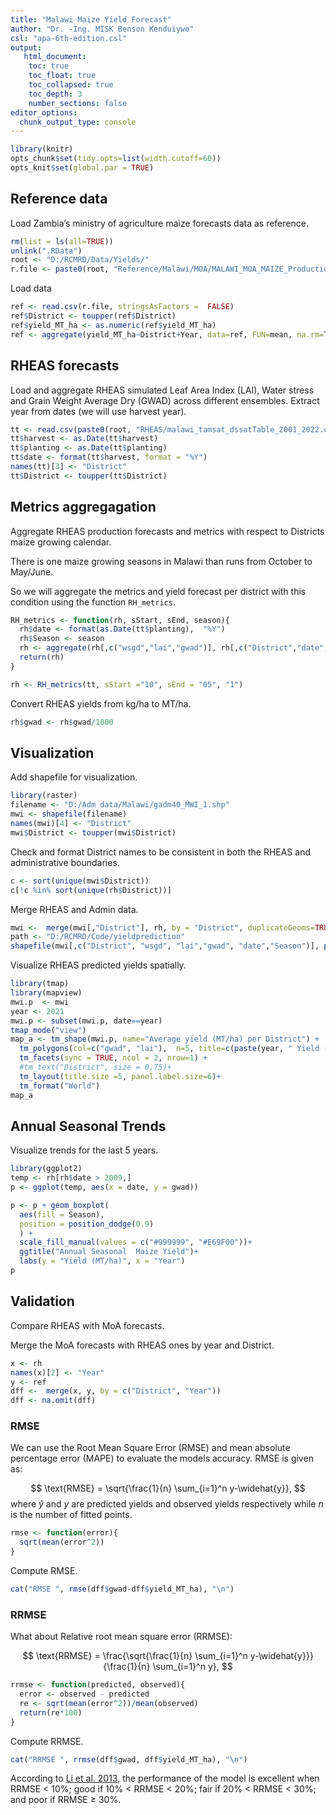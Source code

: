 ```yaml
---
title: "Malawi Maize Yield Forecast"
author: "Dr. -Ing. MISK Benson Kenduiywo"
csl: "apa-6th-edition.csl"
output: 
   html_document:
    toc: true
    toc_float: true
    toc_collapsed: true
    toc_depth: 3
    number_sections: false
editor_options: 
  chunk_output_type: console
---
```


```r
library(knitr)
opts_chunk$set(tidy.opts=list(width.cutoff=60))
opts_knit$set(global.par = TRUE)
```

## Reference data

Load Zambia's ministry of agriculture maize forecasts data as reference.

```r
rm(list = ls(all=TRUE))
unlink(".RData")
root <- "D:/RCMRD/Data/Yields/"
r.file <- paste0(root, "Reference/Malawi/MOA/MALAWI_MOA_MAIZE_Production data.csv")
```

Load data

```r
ref <- read.csv(r.file, stringsAsFactors =  FALSE)
ref$District <- toupper(ref$District)
ref$yield_MT_ha <- as.numeric(ref$yield_MT_ha)
ref <- aggregate(yield_MT_ha~District+Year, data=ref, FUN=mean, na.rm=T)
```


## RHEAS forecasts

Load and aggregate RHEAS simulated Leaf Area Index (LAI), Water stress and Grain Weight Average Dry (GWAD) across different ensembles. Extract year from dates (we will use harvest year).

```r
tt <- read.csv(paste0(root, "RHEAS/malawi_tamsat_dssatTable_2001_2022.csv"), stringsAsFactors =  FALSE)
tt$harvest <- as.Date(tt$harvest)
tt$planting <- as.Date(tt$planting)
tt$date <- format(tt$harvest, format = "%Y")
names(tt)[3] <- "District"
tt$District <- toupper(tt$District)
```


## Metrics aggregagation

Aggregate RHEAS production forecasts and metrics with respect to Districts maize growing calendar. 

There is one maize growing seasons in Malawi than runs from October to May/June.

So we will aggregate the metrics and yield forecast per district with this condition using the function `RH_metrics`.

```r
RH_metrics <- function(rh, sStart, sEnd, season){
  rh$date <- format(as.Date(tt$planting),  "%Y")
  rh$Season <- season
  rh <- aggregate(rh[,c("wsgd","lai","gwad")], rh[,c("District","date", "Season")], mean, na.rm=T)
  return(rh)
}

rh <- RH_metrics(tt, sStart ="10", sEnd = "05", "1")

```

Convert RHEAS yields from kg/ha to MT/ha.

```r
rh$gwad <- rh$gwad/1000
```


## Visualization

Add shapefile for visualization.

```r
library(raster)
filename <- "D:/Adm data/Malawi/gadm40_MWI_1.shp"
mwi <- shapefile(filename)
names(mwi)[4] <- "District"
mwi$District <- toupper(mwi$District)
```


Check and format District names to be consistent in both the RHEAS and administrative boundaries.

```r
c <- sort(unique(mwi$District))
c[!c %in% sort(unique(rh$District))]
```

 Merge RHEAS and Admin data.
 
```r
mwi <-  merge(mwi[,"District"], rh, by = "District", duplicateGeoms=TRUE)
path <- "D:/RCMRD/Code/yieldprediction"
shapefile(mwi[,c("District", "wsgd", "lai","gwad", "date","Season")], paste0(path,"/malawi/malawi_Maize_Forecasts.shp"),overwrite=T)

```


Visualize RHEAS predicted yields spatially. 

```r
library(tmap)
library(mapview)
mwi.p  <- mwi
year <- 2021
mwi.p <- subset(mwi.p, date==year)
tmap_mode("view")
map_a <- tm_shape(mwi.p, name="Average yield (MT/ha) per District") +
  tm_polygons(col=c("gwad", "lai"),  n=5, title=c(paste(year, " Yield (MT/ha)"), "Leaf Area Index")) +
  tm_facets(sync = TRUE, ncol = 2, nrow=1) +
  #tm_text("District", size = 0.75)+
  tm_layout(title.size =5, panel.label.size=6)+
  tm_format("World")
map_a

```


## Annual Seasonal Trends

Visualize trends for the last 5 years.
 
```r
library(ggplot2)
temp <- rh[rh$date > 2009,]
p <- ggplot(temp, aes(x = date, y = gwad))

p <- p + geom_boxplot(
  aes(fill = Season),
  position = position_dodge(0.9) 
  ) +
  scale_fill_manual(values = c("#999999", "#E69F00"))+
  ggtitle("Annual Seasonal  Maize Yield")+
  labs(y = "Yield (MT/ha)", x = "Year")
p

```
 
 
## Validation

Compare RHEAS with MoA forecasts.

Merge the MoA forecasts with RHEAS ones by year and District.

```r
x <- rh
names(x)[2] <- "Year"
y <- ref
dff <-  merge(x, y, by = c("District", "Year"))
dff <- na.omit(dff)
```


### RMSE

We can use the Root Mean Square Error (RMSE)  and mean absolute percentage error (MAPE) to evaluate the models accuracy. RMSE is given as:

$$
\text{RMSE} = \sqrt{\frac{1}{n} \sum_{i=1}^n y-\widehat{y}},
$$
where $\widehat{y}$  and $y$ are predicted yields and observed yields respectively while *n* is the number of fitted points.

```r
rmse <- function(error){
  sqrt(mean(error^2))
}

```

Compute RMSE.

```r

cat("RMSE ", rmse(dff$gwad-dff$yield_MT_ha), "\n")

```

### RRMSE

What about Relative root mean square error (RRMSE):

$$
\text{RRMSE} = \frac{\sqrt{\frac{1}{n} \sum_{i=1}^n y-\widehat{y}}}{\frac{1}{n} \sum_{i=1}^n y},
$$


```r
rrmse <- function(predicted, observed){
  error <- observed - predicted
  re <- sqrt(mean(error^2))/mean(observed)
  return(re*100)
}
```


Compute RRMSE.

```r

cat("RRMSE ", rrmse(dff$gwad, dff$yield_MT_ha), "\n")

```

According to [Li et al. 2013](ttp://dx.doi.org/10.1016/j.enconman.2013.03.004), the performance of the model is excellent when RRMSE < 10%; good if 10\% < RRMSE < 20\%; fair if 20\% < RRMSE < 30\%; and poor if RRMSE ≥ 30\%.


 